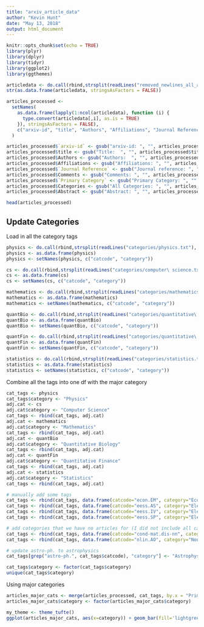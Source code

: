 ```yaml
---
title: "arxiv_article_data"
author: "Kevin Hunt"
date: "May 13, 2018"
output: html_document
---
```


```r
knitr::opts_chunk$set(echo = TRUE)
library(plyr)
library(dplyr)
library(tidyr)
library(ggplot2)
library(ggthemes)
```

```r
articledata <- do.call(rbind,strsplit(readLines("removed_newlines_all_article_data.txt"), "@@@",fixed=T))
str(as.data.frame(articledata, stringsAsFactors = FALSE))

articles_processed <- 
  setNames(
    as.data.frame(lapply(1:ncol(articledata), function (i) {
      type.convert(articledata[,i], as.is = TRUE)
    }), stringsAsFactors = FALSE),
    c("arxiv-id", "title", "Authors", "Affiliations", "Journal Reference", "Comments", "Primary Category", "Categories", "Abstract")
  )

articles_processed$`arxiv-id` <- gsub("arxiv-id: ", "", articles_processed$`arxiv-id`)
articles_processed$title <- gsub("Title:  ", "", articles_processed$title)
articles_processed$Authors <- gsub("Authors:  ", "", articles_processed$Authors)
articles_processed$Affiliations <- gsub("Affiliations: ", "", articles_processed$Affiliations)
articles_processed$`Journal Reference` <- gsub("Journal reference: ", "", articles_processed$`Journal Reference`)
articles_processed$Comments <- gsub("Comments: ", "", articles_processed$Comments)
articles_processed$`Primary Category` <- gsub("Primary Category: ", "", articles_processed$`Primary Category`)
articles_processed$Categories <- gsub("All Categories: ", "", articles_processed$Categories)
articles_processed$Abstract <- gsub("Abstract: ", "", articles_processed$Abstract)

head(articles_processed)
```

## Update Categories

Load in all the category tags
```r
physics <- do.call(rbind,strsplit(readLines("categories/physics.txt"), ": ",fixed=T))
physics <- as.data.frame(physics)
physics <- setNames(physics, c("catcode", "category"))

cs <- do.call(rbind,strsplit(readLines("categories/computer\ science.txt"), ": ",fixed=T))
cs <- as.data.frame(cs)
cs <- setNames(cs, c("catcode", "category"))

mathematics <- do.call(rbind,strsplit(readLines("categories/mathematics.txt"), ": ",fixed=T))
mathematics <- as.data.frame(mathematics)
mathematics <- setNames(mathematics, c("catcode", "category"))

quantBio <- do.call(rbind,strsplit(readLines("categories/quantitative\ biology.txt"), ": ",fixed=T))
quantBio <- as.data.frame(quantBio)
quantBio <- setNames(quantBio, c("catcode", "category"))

quantFin <- do.call(rbind,strsplit(readLines("categories/quantitative\ finance.txt"), ": ",fixed=T))
quantFin <- as.data.frame(quantFin)
quantFin <- setNames(quantFin, c("catcode", "category"))

statistics <- do.call(rbind,strsplit(readLines("categories/statistics.txt"), ": ",fixed=T))
statistics <- as.data.frame(statistics)
statistics <- setNames(statistics, c("catcode", "category"))
```

Combine all the tags into one df with the major category
```r
cat_tags <- physics
cat_tags$category <- "Physics"
adj.cat <- cs
adj.cat$category <- "Computer Science"
cat_tags <- rbind(cat_tags, adj.cat)
adj.cat <- mathematics
adj.cat$category <- "Mathematics"
cat_tags <- rbind(cat_tags, adj.cat)
adj.cat <- quantBio
adj.cat$category <- "Quantitative Biology"
cat_tags <- rbind(cat_tags, adj.cat)
adj.cat <- quantFin
adj.cat$category <- "Quantitative Finance"
cat_tags <- rbind(cat_tags, adj.cat)
adj.cat <- statistics
adj.cat$category <- "Statistics"
cat_tags <- rbind(cat_tags, adj.cat)

# manually add some tags
cat_tags <- rbind(cat_tags, data.frame(catcode="econ.EM", category="Econometrics"))
cat_tags <- rbind(cat_tags, data.frame(catcode="eess.AS", category="Electrical Engineering\nand Systems Science"))
cat_tags <- rbind(cat_tags, data.frame(catcode="eess.IV", category="Electrical Engineering\nand Systems Science"))
cat_tags <- rbind(cat_tags, data.frame(catcode="eess.SP", category="Electrical Engineering\nand Systems Science"))

# add categories that we have no articles for (I did not include all catcodes for these)
cat_tags <- rbind(cat_tags, data.frame(catcode="cond-mat.dis-nn", category="Condensed Matter"))
cat_tags <- rbind(cat_tags, data.frame(catcode="nlin.AO", category="Nonlinear Sciences"))

# update astro-ph. to astrophysics
cat_tags[grep("astro-ph.", cat_tags$catcode), "category"] <- "Astrophysics"

cat_tags$category <- factor(cat_tags$category)
unique(cat_tags$category)
```

Using major categories

```r
articles_major_cats <- merge(articles_processed, cat_tags, by.x = "Primary Category", by.y = "catcode", all.x = TRUE)
articles_major_cats$category <- factor(articles_major_cats$category)

my_theme <- theme_tufte()
ggplot(articles_major_cats, aes(x=category)) + geom_bar(fill='lightgreen') + coord_flip() + xlab(NULL) + my_theme + ylab("Article Counts")
```

